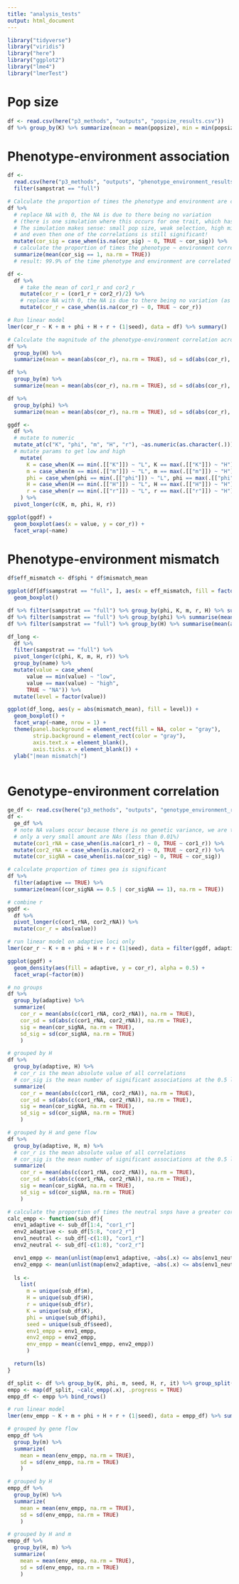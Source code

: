 ```yaml
---
title: "analysis_tests"
output: html_document
---
```



```r
library("tidyverse")
library("viridis")
library("here")
library("ggplot2")
library("lme4")
library("lmerTest")
```

# Pop size
```r
df <- read.csv(here("p3_methods", "outputs", "popsize_results.csv"))
df %>% group_by(K) %>% summarize(mean = mean(popsize), min = min(popsize), max = max(popsize))
```

# Phenotype-environment association 
```r
df <- 
  read.csv(here("p3_methods", "outputs", "phenotype_environment_results.csv")) %>%
  filter(sampstrat == "full")

# Calculate the proportion of times the phenotype and environment are correlated
df %>%
  # replace NA with 0, the NA is due to there being no variation
  # (there is one simulation where this occurs for one trait, which has a constant intermediate value of 0.5 across all individuals) 
  # The simulation makes sense: small pop size, weak selection, high migration, low spatial autocorrelation
  # and even then one of the correlations is still significant!
  mutate(cor_sig = case_when(is.na(cor_sig) ~ 0, TRUE ~ cor_sig)) %>%
  # calculate the proportion of times the phenotype ~ environment correlations were significant
  summarize(mean(cor_sig == 1, na.rm = TRUE))
  # result: 99.9% of the time phenotype and environment are correlated

df <- 
  df %>%
    # take the mean of cor1_r and cor2_r
    mutate(cor_r = (cor1_r + cor2_r)/2) %>%
    # replace NA with 0, the NA is due to there being no variation (as described above)
    mutate(cor_r = case_when(is.na(cor_r) ~ 0, TRUE ~ cor_r))

# Run linear model
lmer(cor_r ~ K + m + phi + H + r + (1|seed), data = df) %>% summary()

# Calculate the magnitude of the phenotype-environment correlation across different parameter values
df %>% 
  group_by(H) %>%
  summarize(mean = mean(abs(cor_r), na.rm = TRUE), sd = sd(abs(cor_r), na.rm = TRUE))

df %>% 
  group_by(m) %>%
  summarize(mean = mean(abs(cor_r), na.rm = TRUE), sd = sd(abs(cor_r), na.rm = TRUE))

df %>% 
  group_by(phi) %>%
  summarize(mean = mean(abs(cor_r), na.rm = TRUE), sd = sd(abs(cor_r), na.rm = TRUE))

ggdf <-
  df %>%
  # mutate to numeric
  mutate_at(c("K", "phi", "m", "H", "r"), ~as.numeric(as.character(.))) %>%
  # mutate params to get low and high
    mutate(
      K = case_when(K == min(.[["K"]]) ~ "L", K == max(.[["K"]]) ~ "H"),
      m = case_when(m == min(.[["m"]]) ~ "L", m == max(.[["m"]]) ~ "H"),
      phi = case_when(phi == min(.[["phi"]]) ~ "L", phi == max(.[["phi"]]) ~ "H"),
      H = case_when(H == min(.[["H"]]) ~ "L", H == max(.[["H"]]) ~ "H"),
      r = case_when(r == min(.[["r"]]) ~ "L", r == max(.[["r"]]) ~ "H"),
    ) %>%
  pivot_longer(c(K, m, phi, H, r))

ggplot(ggdf) +
  geom_boxplot(aes(x = value, y = cor_r)) +
  facet_wrap(~name)
```

# Phenotype-environment mismatch
```r
df$eff_mismatch <- df$phi * df$mismatch_mean

ggplot(df[df$sampstrat == "full", ], aes(x = eff_mismatch, fill = factor(phi))) +
  geom_boxplot()

df %>% filter(sampstrat == "full") %>% group_by(phi, K, m, r, H) %>% summarise(mean(abs(mismatch_mean)))
df %>% filter(sampstrat == "full") %>% group_by(phi) %>% summarise(mean(abs(mismatch_mean)))
df %>% filter(sampstrat == "full") %>% group_by(H) %>% summarise(mean(abs(mismatch_mean)))

df_long <-
  df %>%
  filter(sampstrat == "full") %>%
  pivot_longer(c(phi, K, m, H, r)) %>%
  group_by(name) %>%
  mutate(value = case_when(
      value == min(value) ~ "low",
      value == max(value) ~ "high",
      TRUE ~ "NA")) %>%
  mutate(level = factor(value))

ggplot(df_long, aes(y = abs(mismatch_mean), fill = level)) +
  geom_boxplot() +
  facet_wrap(~name, nrow = 1) +
  theme(panel.background = element_rect(fill = NA, color = "gray"),
        strip.background = element_rect(color = "gray"),
        axis.text.x = element_blank(),
        axis.ticks.x = element_blank()) +
  ylab("|mean mismatch|")
  
```


# Genotype-environment correlation

```r
ge_df <- read.csv(here("p3_methods", "outputs", "genotype_environment_results.csv"))
df <- 
  ge_df %>%
  # note NA values occur because there is no genetic variance, we are treating this as a cor of 0 and a sig (count of significant cors) of 0
  # only a very small amount are NAs (less than 0.01%)
  mutate(cor1_rNA = case_when(is.na(cor1_r) ~ 0, TRUE ~ cor1_r)) %>%
  mutate(cor2_rNA = case_when(is.na(cor2_r) ~ 0, TRUE ~ cor2_r)) %>%
  mutate(cor_sigNA = case_when(is.na(cor_sig) ~ 0, TRUE ~ cor_sig)) 

# calculate proportion of times gea is significant
df %>% 
  filter(adaptive == TRUE) %>%
  summarize(mean((cor_sigNA == 0.5 | cor_sigNA == 1), na.rm = TRUE))

# combine r
ggdf <-
  df %>%
  pivot_longer(c(cor1_rNA, cor2_rNA)) %>%
  mutate(cor_r = abs(value)) 

# run linear model on adaptive loci only
lmer(cor_r ~ K + m + phi + H + r + (1|seed), data = filter(ggdf, adaptive == TRUE)) %>% summary()

ggplot(ggdf) +
  geom_density(aes(fill = adaptive, y = cor_r), alpha = 0.5) +
  facet_wrap(~factor(m))

# no groups
df %>%
  group_by(adaptive) %>%
  summarize(
    cor_r = mean(abs(c(cor1_rNA, cor2_rNA)), na.rm = TRUE), 
    cor_sd = sd(abs(c(cor1_rNA, cor2_rNA)), na.rm = TRUE),
    sig = mean(cor_sigNA, na.rm = TRUE), 
    sd_sig = sd(cor_sigNA, na.rm = TRUE)
    )

# grouped by H
df %>%
  group_by(adaptive, H) %>% 
  # cor_r is the mean absolute value of all correlations
  # cor_sig is the mean number of significant associations at the 0.5 level
  summarize(
    cor_r = mean(abs(c(cor1_rNA, cor2_rNA)), na.rm = TRUE), 
    cor_sd = sd(abs(c(cor1_rNA, cor2_rNA)), na.rm = TRUE),
    sig = mean(cor_sigNA, na.rm = TRUE), 
    sd_sig = sd(cor_sigNA, na.rm = TRUE)
    )

# grouped by H and gene flow
df %>%
  group_by(adaptive, H, m) %>% 
  # cor_r is the mean absolute value of all correlations
  # cor_sig is the mean number of significant associations at the 0.5 level
  summarize(
    cor_r = mean(abs(c(cor1_rNA, cor2_rNA)), na.rm = TRUE), 
    cor_sd = sd(abs(c(cor1_rNA, cor2_rNA)), na.rm = TRUE),
    sig = mean(cor_sigNA, na.rm = TRUE), 
    sd_sig = sd(cor_sigNA, na.rm = TRUE)
    )
```

```r
# calculate the proportion of times the neutral snps have a greater correlation with the environment than the adaptive snps
calc_empp <- function(sub_df){
  env1_adaptive <- sub_df[1:4, "cor1_r"]
  env2_adaptive <- sub_df[5:8, "cor2_r"]
  env1_neutral <- sub_df[-c(1:8), "cor1_r"]
  env2_neutral <- sub_df[-c(1:8), "cor2_r"] 

  env1_empp <- mean(unlist(map(env1_adaptive, ~abs(.x) <= abs(env1_neutral))), na.rm = TRUE)
  env2_empp <- mean(unlist(map(env2_adaptive, ~abs(.x) <= abs(env1_neutral))), na.rm = TRUE)
  
  ls <-
    list(
      m = unique(sub_df$m),
      H = unique(sub_df$H),
      r = unique(sub_df$r),
      K = unique(sub_df$K),
      phi = unique(sub_df$phi),
      seed = unique(sub_df$seed),
      env1_empp = env1_empp, 
      env2_empp = env2_empp, 
      env_empp = mean(c(env1_empp, env2_empp))
      )

  return(ls)
}

df_split <- df %>% group_by(K, phi, m, seed, H, r, it) %>% group_split()
empp <- map(df_split, ~calc_empp(.x), .progress = TRUE)
empp_df <- empp %>% bind_rows()

# run linear model
lmer(env_empp ~ K + m + phi + H + r + (1|seed), data = empp_df) %>% summary()

# grouped by gene flow
empp_df %>% 
  group_by(m) %>% 
  summarize(
    mean = mean(env_empp, na.rm = TRUE),
    sd = sd(env_empp, na.rm = TRUE)
    )

# grouped by H
empp_df %>% 
  group_by(H) %>% 
  summarize(
    mean = mean(env_empp, na.rm = TRUE),
    sd = sd(env_empp, na.rm = TRUE)
    )

# grouped by H and m
empp_df %>% 
  group_by(H, m) %>% 
  summarize(
    mean = mean(env_empp, na.rm = TRUE),
    sd = sd(env_empp, na.rm = TRUE)
    )
```
